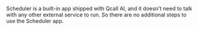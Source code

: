 
Scheduler is a built-in app shipped with Qcall AI, and it doesn't need to talk with any other external service to run. So there are no additional steps to use the Scheduler app.
